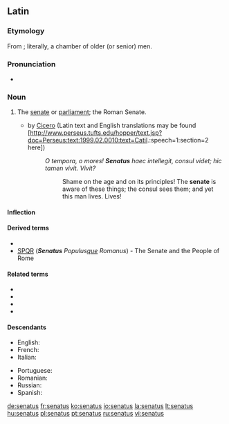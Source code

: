 ==Latin==

===Etymology===
From {{term|senex||old|lang=la}}; literally, a chamber of older (or senior) men.

===Pronunciation===
* {{a|Classical}} {{IPA|/seˈnaː.tus/|lang=la}}

===Noun===
{{la-noun|senātus|senatus|senātūs|m|fourth}}

# The [[senate]] or [[parliament]]; the Roman Senate.
#* {{term|w:en:Catiline Orations|Catiline Orations}} by [[w:en:Cicero|Cicero]] (Latin text and English translations may be found [http://www.perseus.tufts.edu/hopper/text.jsp?doc=Perseus:text:1999.02.0010:text=Catil.:speech=1:section=2 here])
#*: ''O tempora, o mores! '''Senatus''' haec intellegit, consul videt; hic tamen vivit. Vivit?''
#*:: Shame on the age and on its principles! The '''senate''' is aware of these things; the consul sees them; and yet this man lives. Lives!

====Inflection====
{{la-decl-4th|senat|senāt}}

====Derived terms====
* {{l|la|senaculum|senāculum}}
* [[SPQR]] ('''''Senatus''' Populus[[-que|que]] Romanus'') - The Senate and the People of Rome

====Related terms====
* {{l|la|senator|senātor}}
* {{l|la|senatorius|senātōrius}}
* {{l|la|senatrix|senātrīx}}
* {{l|la|senex}}

====Descendants====
{{top2}}
* English: {{l|en|senate}}
* French: {{l|fr|sénat}}
* Italian: {{l|it|senato}}
{{mid2}}
* Portuguese: {{l|pt|senado}}
* Romanian: {{l|ro|senat}}
* Russian: {{l|ru|сенат}}
* Spanish: {{l|es|senado}}
{{bottom}}

[[de:senatus]]
[[fr:senatus]]
[[ko:senatus]]
[[io:senatus]]
[[la:senatus]]
[[lt:senatus]]
[[hu:senatus]]
[[pl:senatus]]
[[pt:senatus]]
[[ru:senatus]]
[[vi:senatus]]